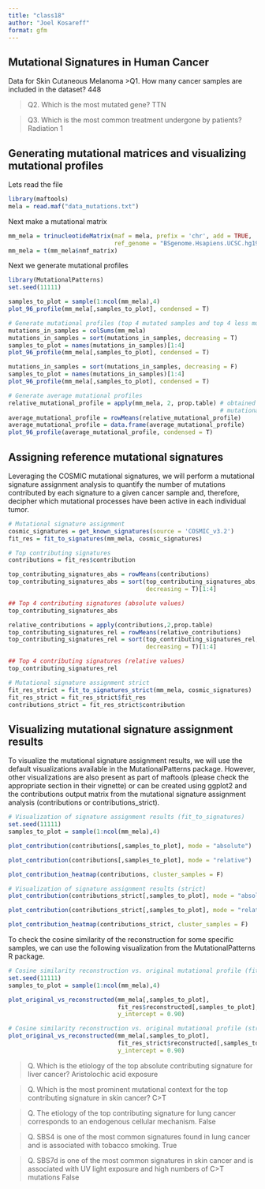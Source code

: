 ---
title: "class18"
author: "Joel Kosareff"
format: gfm
---

## Mutational Signatures in Human Cancer

Data for Skin Cutaneous Melanoma
>Q1. How many cancer samples are included in the dataset?
448

>Q2. Which is the most mutated gene?
TTN

>Q3. Which is the most common treatment undergone by patients?
Radiation 1

## Generating mutational matrices and visualizing mutational profiles

Lets read the file 

```{r}
library(maftools)
mela = read.maf("data_mutations.txt")
```

Next make a mutational matrix

```{r}
mm_mela = trinucleotideMatrix(maf = mela, prefix = 'chr', add = TRUE,
                              ref_genome = "BSgenome.Hsapiens.UCSC.hg19")
mm_mela = t(mm_mela$nmf_matrix)
```

Next we generate mutational profiles

```{r}
library(MutationalPatterns)
set.seed(11111)

samples_to_plot = sample(1:ncol(mm_mela),4) 
plot_96_profile(mm_mela[,samples_to_plot], condensed = T)
```

```{r}
# Generate mutational profiles (top 4 mutated samples and top 4 less mutated)
mutations_in_samples = colSums(mm_mela)
mutations_in_samples = sort(mutations_in_samples, decreasing = T)
samples_to_plot = names(mutations_in_samples)[1:4]
plot_96_profile(mm_mela[,samples_to_plot], condensed = T)
```

```{r}
mutations_in_samples = sort(mutations_in_samples, decreasing = F)
samples_to_plot = names(mutations_in_samples)[1:4]
plot_96_profile(mm_mela[,samples_to_plot], condensed = T)
```

```{r}
# Generate average mutational profiles
relative_mutational_profile = apply(mm_mela, 2, prop.table) # obtained relative
                                                            # mutational matrix
average_mutational_profile = rowMeans(relative_mutational_profile)
average_mutational_profile = data.frame(average_mutational_profile)
plot_96_profile(average_mutational_profile, condensed = T)
```

## Assigning reference mutational signatures

Leveraging the COSMIC mutational signatures, we will perform a mutational signature assignment analysis to quantify the number of mutations contributed by each signature to a given cancer sample and, therefore, decipher which mutational processes have been active in each individual tumor.

```{r}
# Mutational signature assignment
cosmic_signatures = get_known_signatures(source = 'COSMIC_v3.2')
fit_res = fit_to_signatures(mm_mela, cosmic_signatures)

# Top contributing signatures
contributions = fit_res$contribution

top_contributing_signatures_abs = rowMeans(contributions)
top_contributing_signatures_abs = sort(top_contributing_signatures_abs,
                                       decreasing = T)[1:4]

## Top 4 contributing signatures (absolute values)
top_contributing_signatures_abs
```

```{r}
relative_contributions = apply(contributions,2,prop.table)
top_contributing_signatures_rel = rowMeans(relative_contributions)
top_contributing_signatures_rel = sort(top_contributing_signatures_rel,
                                       decreasing = T)[1:4]

## Top 4 contributing signatures (relative values)
top_contributing_signatures_rel
```

```{r}
# Mutational signature assignment strict
fit_res_strict = fit_to_signatures_strict(mm_mela, cosmic_signatures)
fit_res_strict = fit_res_strict$fit_res
contributions_strict = fit_res_strict$contribution
```


## Visualizing mutational signature assignment results

To visualize the mutational signature assignment results, we will use the default visualizations available in the MutationalPatterns package. However, other visualizations are also present as part of maftools (please check the appropriate section in their vignette) or can be created using ggplot2 and the contributions output matrix from the mutational signature assignment analysis (contributions or contributions_strict).


```{r}
# Visualization of signature assignment results (fit_to_signatures)
set.seed(11111)
samples_to_plot = sample(1:ncol(mm_mela),4)

plot_contribution(contributions[,samples_to_plot], mode = "absolute")
```

```{r}
plot_contribution(contributions[,samples_to_plot], mode = "relative")
```

```{r}
plot_contribution_heatmap(contributions, cluster_samples = F)
```

```{r}
# Visualization of signature assignment results (strict)
plot_contribution(contributions_strict[,samples_to_plot], mode = "absolute")
```

```{r}
plot_contribution(contributions_strict[,samples_to_plot], mode = "relative")
```

```{r}
plot_contribution_heatmap(contributions_strict, cluster_samples = F)
```

To check the cosine similarity of the reconstruction for some specific samples, we can use the following visualization from the MutationalPatterns R package.


```{r}
# Cosine similarity reconstruction vs. original mutational profile (fit_to_signatures)
set.seed(11111)
samples_to_plot = sample(1:ncol(mm_mela),4)

plot_original_vs_reconstructed(mm_mela[,samples_to_plot],
                               fit_res$reconstructed[,samples_to_plot], 
                               y_intercept = 0.90)
```

```{r}
# Cosine similarity reconstruction vs. original mutational profile (strict)
plot_original_vs_reconstructed(mm_mela[,samples_to_plot],
                               fit_res_strict$reconstructed[,samples_to_plot], 
                               y_intercept = 0.90)
```

>Q. Which is the etiology of the top absolute contributing signature for liver cancer? 
Aristolochic acid exposure

>Q. Which is the most prominent mutational context for the top contributing signature in skin cancer? 
C>T

>Q. The etiology of the top contributing signature for lung cancer corresponds to an endogenous cellular mechanism.
False

>Q. SBS4 is one of the most common signatures found in lung cancer and is associated with tobacco smoking.
True

>Q. SBS7d is one of the most common signatures in skin cancer and is associated with UV light exposure and high numbers of C>T mutations
False